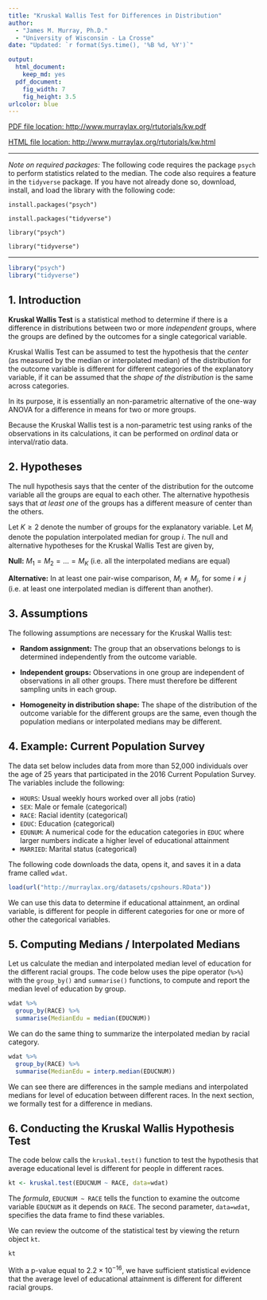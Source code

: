 ```yaml
---
title: "Kruskal Wallis Test for Differences in Distribution"
author: 
  - "James M. Murray, Ph.D."
  - "University of Wisconsin - La Crosse"
date: "Updated: `r format(Sys.time(), '%B %d, %Y')`"

output: 
  html_document:
    keep_md: yes
  pdf_document:
    fig_width: 7
    fig_height: 3.5
urlcolor: blue
---
```


[PDF file location: http://www.murraylax.org/rtutorials/kw.pdf](http://www.murraylax.org/rtutorials/kw.pdf)

[HTML file location: http://www.murraylax.org/rtutorials/kw.html](http://www.murraylax.org/rtutorials/kw.html)

* * * * 

*Note on required packages:*  The following code requires the package `psych` to perform statistics related to the median. The code also requires a feature in the `tidyverse` package.  If you have not already done so, download, install, and load the library with the following code:

`install.packages("psych")`  

`install.packages("tidyverse")`  

`library("psych")`

`library("tidyverse")`

* * *
```r
library("psych")
library("tidyverse")
```

## 1. Introduction ##

**Kruskal Wallis Test** is a statistical method to determine if there is a difference in distributions between two or more *independent* groups, where the groups are defined by the outcomes for a single categorical variable. 

Kruskal Wallis Test can be assumed to test the hypothesis that the *center* (as measured by the median or interpolated median) of the distribution for the outcome variable is different for different categories of the explanatory variable, if it can be assumed that the *shape of the distribution* is the same across categories.  

In its purpose, it is essentially an non-parametric alternative of the one-way ANOVA for a difference in means for two or more groups.

Because the Kruskal Wallis test is a non-parametric test using ranks of the observations in its calculations, it can be performed on *ordinal* data or interval/ratio data.

## 2. Hypotheses ##

The null hypothesis says that the center of the distribution for the outcome variable all the groups are equal to each other.  The alternative hypothesis says that *at least one* of the groups has a different measure of center than the others.  

Let $K\geq 2$ denote the number of groups for the explanatory variable.  Let $M_i$ denote the population interpolated median for group $i$.  The null and alternative hypotheses for the Kruskal Wallis Test are given by,

**Null:** $M_1 = M_2 = ... = M_K$ (i.e. all the interpolated medians are equal)

**Alternative:** In at least one pair-wise comparison, $M_i \neq M_j$, for some $i\neq j$ (i.e. at least one interpolated median is different than another).

## 3. Assumptions ##
The following assumptions are necessary for the Kruskal Wallis test:

- **Random assignment:** The group that an observations belongs to is determined independently from the outcome variable.

- **Independent groups:** Observations in one group are independent of observations in all other groups.  There must therefore be different sampling units in each group.

- **Homogeneity in distribution shape:** The shape of the distribution of the outcome variable for the different groups are the same, even though the population medians or interpolated medians may be different.


## 4. Example: Current Population Survey ##

The data set below includes data from more than 52,000 individuals over the age of 25 years that participated in the 2016 Current Population Survey.  The variables include the following:

- `HOURS`: Usual weekly hours worked over all jobs (ratio)
- `SEX`: Male or female (categorical)
- `RACE`: Racial identity (categorical)
- `EDUC`: Education (categorical)
- `EDUNUM`: A numerical code for the education categories in `EDUC` where larger numbers indicate a higher level of educational attainment
- `MARRIED`: Marital status (categorical)

The following code downloads the data, opens it, and saves it in a data frame called `wdat`.

```r
load(url("http://murraylax.org/datasets/cpshours.RData"))
```

We can use this data to determine if educational attainment, an ordinal variable, is different for people in different categories for one or more of other the categorical variables.

## 5. Computing Medians / Interpolated Medians ##

Let us calculate the median and interpolated median level of education for the different racial groups. The code below uses the pipe operator (`%>%`) with the `group_by()` and `summarise()` functions, to compute and report the median level of education by group.

```r
wdat %>%
  group_by(RACE) %>%
  summarise(MedianEdu = median(EDUCNUM))
```

We can do the same thing to summarize the interpolated median by racial category.
```r
wdat %>%
  group_by(RACE) %>%
  summarise(MedianEdu = interp.median(EDUCNUM))
```

We can see there are differences in the sample medians and interpolated medians for level of education between different races.  In the next section, we formally test for a difference in medians.

## 6. Conducting the Kruskal Wallis Hypothesis Test ##

The code below calls the `kruskal.test()` function to test the hypothesis that average educational level is different for people in different races.

```r
kt <- kruskal.test(EDUCNUM ~ RACE, data=wdat)
```

The *formula*, `EDUCNUM ~ RACE` tells the function to examine the outcome variable `EDUCNUM` as it depends on `RACE`. The second parameter, `data=wdat`, specifies the data frame to find these variables.

We can review the outcome of the statistical test by viewing the return object `kt`.

```r
kt
```

With a p-value equal to $2.2 \times 10^{-16}$, we have sufficient statistical evidence that the average level of educational attainment is different for different racial groups.

